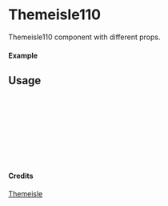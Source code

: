 
<Meta of={Themeisle110} title="Themeisle/Themeisle110" />

# Themeisle110

Themeisle110 component with different props.

#### Example

<Canvas of={Themeisle110.Primary} />

## Usage

```ts
import { Themeisle110 } from "yadl-ui";

const Example = () => {
  return (
      <Themeisle110 />
  );
};

export default Example;
```

#### Credits
[Themeisle](https://themeisle.com/illustrations)
